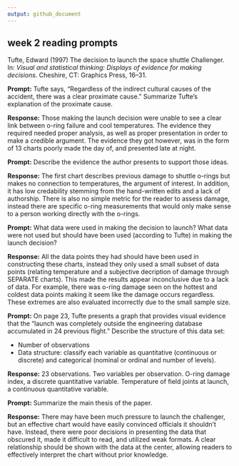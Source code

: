 ```yaml
---
output: github_document
---
```


## week 2 reading prompts  

Tufte, Edward (1997) The decision to launch the space shuttle Challenger. 
In: *Visual and statistical thinking: Displays of evidence for making
decisions.* Cheshire, CT: Graphics Press, 16--31.

**Prompt:** Tufte says, "Regardless of the indirect cultural causes of the
accident, there was a clear proximate cause." Summarize Tufte's explanation 
of the proximate cause.  

**Response:** Those making the launch decision were unable to see a clear link
between o-ring failure and cool temperatures. The evidence they required needed
proper analysis, as well as proper presentation in order to make a credible
argument. The evidence they got however, was in the form of 13 charts poorly
made the day of, and presented late at night.

**Prompt:** Describe the evidence the author presents to support those ideas.

**Response:** The first chart describes previous damage to shuttle o-rings but
makes no connection to temperatures, the argument of interest. In addition, it
has low credability stemming from the hand-written edits and a lack of authorship.
There is also no simple metric for the reader to assess damage, instead there are
specific o-ring measurements that would only make sense to a person working
directly with the o-rings. 


**Prompt:** What data were used in making the decision to launch? What data 
were not used but should have been used (according to Tufte) in making the
launch decision?

**Response:** All the data points they had should have been used in constructing
these charts, instead they only used a small subset of data points (relating
temperature and a subjective decription of damage through SEPARATE charts). This
made the results appear inconclusive due to a lack of data. For example, there
was o-ring damage seen on the hottest and coldest data points making it seem
like the damage occurs regardless. These extremes are also evaluated incorrectly
due to the small sample size. 


**Prompt:** On page 23, Tufte presents a graph that provides visual evidence
that the "launch was completely outside the engineering database accumulated 
in 24 previous flight." Describe the structure of this data set:

- Number of observations 
- Data structure: classify each variable as quantitative (continuous or discrete)
and categorical (nominal or ordinal and number of levels). 

**Response:**  23 observations. Two variables per observation. 
O-ring damage index, a discrete quantitative variable. 
Temperature of field joints at launch, a continuous quantitative variable. 

**Prompt:** Summarize the main thesis of the paper.  

**Response:** There may have been much pressure to launch the challenger,
but an effective chart would have easily convinced officials it shouldn't have.
Instead, there were poor decisions in presenting the data that obscured it, made
it difficult to read, and utilized weak formats. A clear relationship should be
shown with the data at the center, allowing readers to effectively interpret the
chart without prior knowledge. 